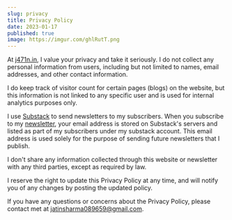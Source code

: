 ```yaml
---
slug: privacy
title: Privacy Policy
date: 2023-01-17
published: true
image: https://imgur.com/ghlRutT.png
---
```


At [j471n.in](https://j471n.in), I value your privacy and take it seriously. I do not collect any personal information from users, including but not limited to names, email addresses, and other contact information.

I do keep track of visitor count for certain pages (blogs) on the website, but this information is not linked to any specific user and is used for internal analytics purposes only.

I use [Substack](https://substack.com/) to send newsletters to my subscribers. When you subscribe to my [newsletter](https://j471n.substack.com/), your email address is stored on Substack's servers and listed as part of my subscribers under my substack account. This email address is used solely for the purpose of sending future newsletters that I publish.

I don't share any information collected through this website or newsletter with any third parties, except as required by law.

I reserve the right to update this Privacy Policy at any time, and will notify you of any changes by posting the updated policy.

If you have any questions or concerns about the Privacy Policy, please contact met at [jatinsharma089659@gmail.com](mailto:jatinsharma089659@gmail.com).

